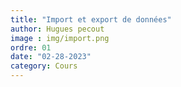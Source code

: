 ```yaml
---
title: "Import et export de données"
author: Hugues pecout
image : img/import.png
ordre: 01
date: "02-28-2023"
category: Cours
---
```

